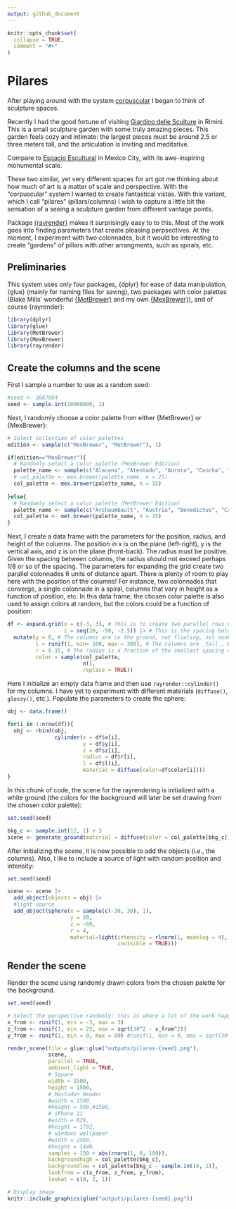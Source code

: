 ```yaml
---
output: github_document
---
```


<!-- README.md is generated from README.Rmd. Please edit that file -->

```r
knitr::opts_chunk$set(
  collapse = TRUE,
  comment = "#>"
)
```

# Pilares

<!-- badges: start -->
<!-- badges: end -->

After playing around with the system [corpuscular](https://github.com/paezha/corpuscular) I began to think of sculpture spaces. 

Recently I had the good fortune of visiting [Giardino delle Sculture](https://ar.ch.it/exhibitions/giardino-delle-sculture-a-museum-conceived-through-open-air-rooms-for-the-part-museum-of-rimini) in Rimini. This is a small sculpture garden with some truly amazing pieces. This garden feels cozy and intimate: the largest pieces must be around 2.5 or three meters tall, and the articulation is inviting and meditative.

Compare to [Espacio Escultural](https://www.atlasobscura.com/places/espacio-escultorico) in Mexico City, with its awe-inspiring monumental scale.

These two similar, yet very different spaces for art got me thinking about how much of art is a matter of scale and perspective. With the "corpuscular" system I wanted to create fantastical vistas. With this variant, which I call "pilares" (pillars/columns) I wish to capture a little bit the sensation of a seeing a sculpture garden from different vantage points. 

Package [{rayrender}](https://www.rayrender.net/index.html) makes it surprisingly easy to to this. Most of the work goes into finding parameters that create pleasing perpsectives. At the moment, I experiment with two colonnades, but it would be interesting to create "gardens" of pillars with other arrangments, such as spirals, etc.

## Preliminaries

This system uses only four packages, {dplyr} for ease of data manipulation, {glue} (mainly for naming files for saving), two packages with color palettes (Blake Mills' wonderful [{MetBrewer}](https://github.com/BlakeRMills/MetBrewer) and my own [{MexBrewer}](https://paezha.github.io/MexBrewer/)), and of course {rayrender}:
```r
library(dplyr)
library(glue)
library(MetBrewer)
library(MexBrewer)
library(rayrender)
```

## Create the columns and the scene

First I sample a number to use as a random seed:
```r
#seed <- 2687084
seed <- sample.int(10000000, 1)
```

Next, I randomly choose a color palette from either {MetBrewer} or {MexBrewer}:
```r
# Select collection of color palettes
edition <- sample(c("MexBrewer", "MetBrewer"), 1)

if(edition=="MexBrewer"){
  # Randomly select a color palette (MexBrewer Edition)
  palette_name <- sample(c("Alacena", "Atentado", "Aurora", "Concha", "Frida", "Revolucion", "Ronda", "Tierra"), 1)
  # col_palette <- mex.brewer(palette_name, n = 25)
  col_palette <- mex.brewer(palette_name, n = 15)
  
}else{
  # Randomly select a color palette (MetBrewer Edition)
  palette_name <- sample(c("Archaumbault", "Austria", "Benedictus", "Cassatt1", "Cassatt2", "Cross", "Degas", "Demuth", "Derain", "Egypt", "Gauguin", "Greek", "Hiroshige", "Hokusai1", "Hokusai2", "Hokusai3", "Homer1", "Homer2", "Ingres", "Isfahan1", "Isfahan2", "Java", "Johnson", "Juarez", "Kandinsky", "Klimt", "Lakota", "Manet", "Monet", "Moreau", "Morgenstern", "Nattier", "Navajo", "NewKingdom", "Nizami", "OKeeffe1", "OKeeffe2", "Paquin", "Peru1", "Peru2", "Pillement", "Pissaro", "Redon", "Renoir", "Robert", "Signac", "Tam", "Tara", "Thomas", "Tiepolo", "Troy", "Tsimshian", "VanGogh1", "VanGogh2", 'VanGogh3', "Veronese", "Wissing"), 1)
  col_palette <- met.brewer(palette_name, n = 15)
}
```

Next, I create a data frame with the parameters for the position, radius, and height of the columns. The position in x is on the plane (left-right), y is the vertical axis, and z is on the plane (front-back). The radius must be positive. Given the spacing between columns, the radius should not exceed perhaps 1/8 or so of the spacing. The parameters for expanding the grid create two parallel colonnades 6 units of distance apart. There is plenty of room to play here with the position of the columns! For instance, two colonnades that converge, a single colonnade in a spiral, columns that vary in height as a function of position, etc. In this data frame, the chosen color palette is also used to assign colors at random, but the colors could be a function of position:
```r
df <- expand.grid(x = c(-3, 3), # This is to create two parallel rows of columns; consider adding more
                  z = seq(20, -50, -2.5)) |> # This is the spacing between columns in the z axis (front-back)
  mutate(y = 0, # The columns are on the ground, not floating, not sunk
         l = runif(1, min= 100, max = 300), # The columns are _tall_, between 100 and 300 units tall
         r = 0.15, # The radius is a fraction of the smallest spacing of the columns (which is at the moment 2 in x)
         color = sample(col_palette, 
                        n(), 
                        replace = TRUE))
```

Here I initialize an empty data frame and then use `rayrender::cylinder()` for my columns. I have yet to experiment with different materials (`diffuse()`, `glossy()`, etc.). Populate the parameters to create the sphere:
```r
obj <- data.frame()

for(i in 1:nrow(df)){
  obj <- rbind(obj,
               cylinder(x = df$x[i],
                        y = df$y[i],
                        z = df$z[i],
                        radius = df$r[i],
                        l = df$l[i],
                        material = diffuse(color=df$color[i])))
}
```

In this chunk of code, the scene for the rayrendering is initialized with a white ground (the colors for the background will later be set drawing from the chosen color palette):
```r
set.seed(seed)

bkg_c <- sample.int(12, 1) + 3
scene <- generate_ground(material = diffuse(color = col_palette[bkg_c]))
```

After initializing the scene, it is now possible to add the objects (i.e., the columns). Also, I like to include a source of light with random position and intensity:
```r
set.seed(seed)

scene <- scene |> 
  add_object(objects = obj) |>
  #light source
  add_object(sphere(x = sample(c(-30, 30), 1),
                    y = 20,
                    z = -60,
                    r = 4,
                    material=light(intensity = rlnorm(1, meanlog = 4),
                                   invisible = TRUE)))
```

## Render the scene

Render the scene using randomly drawn colors from the chosen palette for the background. 
```r
set.seed(seed)

# Select the perspective randomly; this is where a lot of the work happens, finding parameters that produce pleasing perpsectives
x_from <- runif(1, min = -3, max = 3)
z_from <- runif(1, min = 25, max = sqrt(30^2 - x_from^2))
y_from <- runif(1, min = 0, max = 80) #runif(1, min = 0, max = sqrt(30^2 - x_from^2 - y_from^2))

render_scene(file = glue::glue("outputs/pilares-{seed}.png"),
             scene, 
             parallel = TRUE,
             ambient_light = TRUE,
             # Square
             width = 1500, 
             height = 1500,
             # Mastodon Header
             #width = 1500, 
             #height = 500,#1500,
             # iPhone 11
             #width = 828, 
             #height = 1792, 
             # windows wallpaper
             #width = 2560, 
             #height = 1440, 
             samples = 150 + abs(rnorm(1, 0, 100)), 
             backgroundhigh = col_palette[bkg_c],
             backgroundlow = col_palette[bkg_c - sample.int(4, 1)],
             lookfrom = c(x_from, z_from, y_from),
             lookat = c(0, 2, 1))
```

```r
# Display image
knitr::include_graphics(glue("outputs/pilares-{seed}.png"))
```

